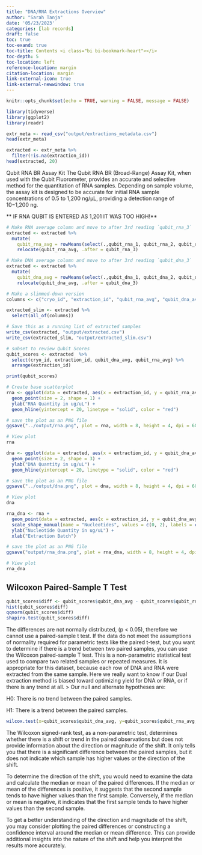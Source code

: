 ```yaml
---
title: "DNA/RNA Extractions Overview"
author: "Sarah Tanja"
date: '05/23/2023'
categories: [lab records]
draft: false
toc: true
toc-exand: true
toc-title: Contents <i class="bi bi-bookmark-heart"></i>
toc-depth: 5
toc-location: left
reference-location: margin
citation-location: margin
link-external-icon: true
link-external-newwindow: true
---
```


```r
knitr::opts_chunk$set(echo = TRUE, warning = FALSE, message = FALSE)
```

```r
library(tidyverse)
library(ggplot2)
library(readr)
```

```r
extr_meta <- read_csv("output/extractions_metadata.csv")
head(extr_meta)
```

```r
extracted <- extr_meta %>%
  filter(!is.na(extraction_id))
head(extracted, 20)

```

Qubit RNA BR Assay Kit The Qubit RNA BR (Broad-Range) Assay Kit, when used with the Qubit Fluorometer, provides an accurate and selective method for the quantitation of RNA samples. Depending on sample volume, the assay kit is designed to be accurate for initial RNA sample concentrations of 0.5 to 1,200 ng/µL, providing a detection range of 10−1,200 ng.

\*\* IF RNA QUBIT IS ENTERED AS 1,201 IT WAS TOO HIGH!\*\*

```r
# Make RNA average column and move to after 3rd reading `qubit_rna_3`
extracted <- extracted %>% 
  mutate(
    qubit_rna_avg = rowMeans(select(.,qubit_rna_1, qubit_rna_2, qubit_rna_3))) %>%
    relocate(qubit_rna_avg, .after = qubit_rna_3) 

# Make DNA average column and move to after 3rd reading `qubit_dna_3`
extracted <- extracted %>% 
  mutate(   
    qubit_dna_avg = rowMeans(select(.,qubit_dna_1, qubit_dna_2, qubit_dna_3))) %>%
    relocate(qubit_dna_avg, .after = qubit_dna_3)

# Make a slimmed-down version 
columns <- c("cryo_id", "extraction_id", "qubit_rna_avg", "qubit_dna_avg")

extracted_slim <- extracted %>% 
  select(all_of(columns))

# Save this as a running list of extracted samples
write_csv(extracted, "output/extracted.csv")
write_csv(extracted_slim, "output/extracted_slim.csv")
```

```r
# subset to review Qubit Scores
qubit_scores <- extracted  %>%
  select(cryo_id, extraction_id, qubit_dna_avg, qubit_rna_avg) %>% 
  arrange(extraction_id)

print(qubit_scores)
```

```r
# Create base scatterplot
rna <- ggplot(data = extracted, aes(x = extraction_id, y = qubit_rna_avg, color = cryo_id)) +
  geom_point(size = 2, shape = 1) + 
  ylab("RNA Quantity in ug/uL") + 
  geom_hline(yintercept = 20, linetype = "solid", color = "red")

# save the plot as an PNG file
ggsave("../output/rna.png", plot = rna, width = 8, height = 4, dpi = 600)

# View plot
rna
```

```r
dna <- ggplot(data = extracted, aes(x = extraction_id, y = qubit_dna_avg, color = cryo_id)) +
  geom_point(size = 2, shape = 3) + 
  ylab("DNA Quantity in ug/uL") + 
  geom_hline(yintercept = 20, linetype = "solid", color = "red")

# save the plot as an PNG file
ggsave("../output/dna.png", plot = dna, width = 8, height = 4, dpi = 600)

# View plot
dna
```

```r
rna_dna <- rna +
  geom_point(data = extracted, aes(x = extraction_id, y = qubit_dna_avg, color = cryo_id), size = 2, shape = 3) +
  scale_shape_manual(name = "Nucleotides", values = c(0, 2), labels = c("RNA", "DNA")) +
  ylab("Nucleotide Quantity in ug/uL") + 
  xlab("Extraction Batch")

# save the plot as an PNG file
ggsave("output/rna_dna.png", plot = rna_dna, width = 8, height = 4, dpi = 600)

# View plot
rna_dna
```

## Wilcoxon Paired-Sample T Test

```r
qubit_scores$diff <- qubit_scores$qubit_dna_avg - qubit_scores$qubit_rna_avg
hist(qubit_scores$diff)
qqnorm(qubit_scores$diff)
shapiro.test(qubit_scores$diff)
```

The differences are not normally distributed, (p \< 0.05), therefore we cannot use a paired-sample t test. If the data do not meet the assumptions of normality required for parametric tests like the paired t-test, but you want to determine if there is a trend between two paired samples, you can use the Wilcoxon paired-sample T test. This is a non-parametric statistical test used to compare two related samples or repeated measures. It is appropriate for this dataset, because each row of DNA and RNA were extracted from the same sample. Here we really want to know if our Dual extraction method is biased toward optimizing yield for DNA or RNA, or if there is any trend at all. \> Our null and alternate hypotheses are:

H0: There is no trend between the paired samples.

H1: There is a trend between the paired samples.

```r
wilcox.test(x=qubit_scores$qubit_dna_avg, y=qubit_scores$qubit_rna_avg, paired=TRUE, alternative = 'two.sided')
```

The Wilcoxon signed-rank test, as a non-parametric test, determines whether there is a shift or trend in the paired observations but does not provide information about the direction or magnitude of the shift. It only tells you that there is a significant difference between the paired samples, but it does not indicate which sample has higher values or the direction of the shift.

To determine the direction of the shift, you would need to examine the data and calculate the median or mean of the paired differences. If the median or mean of the differences is positive, it suggests that the second sample tends to have higher values than the first sample. Conversely, if the median or mean is negative, it indicates that the first sample tends to have higher values than the second sample.

To get a better understanding of the direction and magnitude of the shift, you may consider plotting the paired differences or constructing a confidence interval around the median or mean difference. This can provide additional insights into the nature of the shift and help you interpret the results more accurately.
